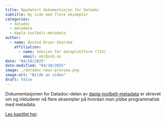 ```yaml
---
title: Oppdatert dokumentasjon for Datadoc
subtitle: Ny side med flere eksempler 
categories:
  - datadoc
  - metadata
  - dapla-toolbelt-metadata
author:
  - name: Øyvind Bruer-Skarsbø
    affiliation: 
      - name: Seksjon for dataplattform (724)
        email: obr@ssb.no
date: "04/10/2025"
date-modified: "04/10/2025"
image: ./datadoc-news-preview.png
image-alt: "Bilde av siden"
draft: false
---
```


Dokumentasjonen for Datadoc-delen av [dapla-toolbelt-metadata](../../../statistikkere/dapla-toolbelt-metadata.qmd) er skrevet om og inkluderer nå flere eksempler på hvordan man jobbe programmatisk med metadata. 

[Les kapitlet her](../../../statistikkere/datadoc-toolbelt.qmd). 